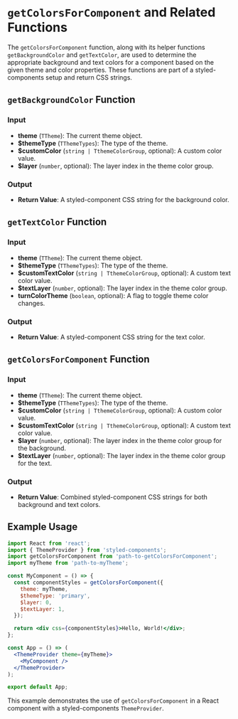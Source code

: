 # `getColorsForComponent` and Related Functions

The `getColorsForComponent` function, along with its helper functions `getBackgroundColor` and `getTextColor`, are used to determine the appropriate background and text colors for a component based on the given theme and color properties. These functions are part of a styled-components setup and return CSS strings.

## `getBackgroundColor` Function

### Input

- **theme** (`TTheme`): The current theme object.
- **$themeType** (`TThemeTypes`): The type of the theme.
- **$customColor** (`string | TthemeColorGroup`, optional): A custom color value.
- **$layer** (`number`, optional): The layer index in the theme color group.

### Output

- **Return Value**: A styled-component CSS string for the background color.

## `getTextColor` Function

### Input

- **theme** (`TTheme`): The current theme object.
- **$themeType** (`TThemeTypes`): The type of the theme.
- **$customTextColor** (`string | TthemeColorGroup`, optional): A custom text color value.
- **$textLayer** (`number`, optional): The layer index in the theme color group.
- **turnColorTheme** (`boolean`, optional): A flag to toggle theme color changes.

### Output

- **Return Value**: A styled-component CSS string for the text color.

## `getColorsForComponent` Function

### Input

- **theme** (`TTheme`): The current theme object.
- **$themeType** (`TThemeTypes`): The type of the theme.
- **$customColor** (`string | TthemeColorGroup`, optional): A custom color value.
- **$customTextColor** (`string | TthemeColorGroup`, optional): A custom text color value.
- **$layer** (`number`, optional): The layer index in the theme color group for the background.
- **$textLayer** (`number`, optional): The layer index in the theme color group for the text.

### Output

- **Return Value**: Combined styled-component CSS strings for both background and text colors.

## Example Usage

```jsx
import React from 'react';
import { ThemeProvider } from 'styled-components';
import getColorsForComponent from 'path-to-getColorsForComponent';
import myTheme from 'path-to-myTheme';

const MyComponent = () => {
  const componentStyles = getColorsForComponent({
    theme: myTheme,
    $themeType: 'primary',
    $layer: 0,
    $textLayer: 1,
  });

  return <div css={componentStyles}>Hello, World!</div>;
};

const App = () => (
  <ThemeProvider theme={myTheme}>
    <MyComponent />
  </ThemeProvider>
);

export default App;
```

This example demonstrates the use of `getColorsForComponent` in a React component with a styled-components `ThemeProvider`.
